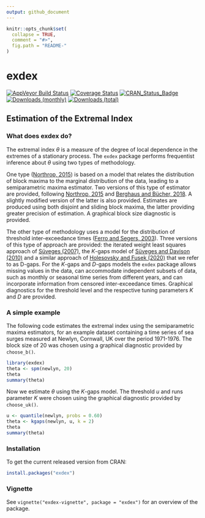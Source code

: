 ```yaml
---
output: github_document
---
```


<!-- README.md is generated from README.Rmd. Please edit that file -->

```r
knitr::opts_chunk$set(
  collapse = TRUE,
  comment = "#>",
  fig.path = "README-"
)
```

# exdex

[![AppVeyor Build Status](https://ci.appveyor.com/api/projects/status/github/paulnorthrop/exdex?branch=master&svg=true)](https://ci.appveyor.com/project/paulnorthrop/exdex)
[![Coverage Status](https://codecov.io/github/paulnorthrop/exdex/coverage.svg?branch=master)](https://app.codecov.io/github/paulnorthrop/exdex?branch=master)
[![CRAN_Status_Badge](https://www.r-pkg.org/badges/version/exdex)](https://cran.r-project.org/package=exdex)
[![Downloads (monthly)](https://cranlogs.r-pkg.org/badges/exdex?color=brightgreen)](https://cran.r-project.org/package=exdex)
[![Downloads (total)](https://cranlogs.r-pkg.org/badges/grand-total/exdex?color=brightgreen)](https://cran.r-project.org/package=exdex)

## Estimation of the Extremal Index

### What does exdex do?

The extremal index $\theta$ is a measure of the degree of local dependence in the extremes of a stationary process.  The `exdex` package performs frequentist inference about $\theta$ using two types of methodology.  

One type ([Northrop, 2015](https://doi.org/10.1007/s10687-015-0221-5)) is based on a model that relates the distribution of block maxima to the marginal distribution of the data, leading to a semiparametric maxima estimator.  Two versions of this type of estimator are provided, following [Northrop, 2015](https://doi.org/10.1007/s10687-015-0221-5) and [Berghaus and Bücher, 2018](https://doi.org/10.1214/17-AOS1621).  A slightly modified version of the latter is also provided.  Estimates are produced using both disjoint and sliding block maxima, the latter providing greater precision of estimation. A graphical block size diagnostic is provided.  

The other type of methodology uses a model for the distribution of threshold inter-exceedance times ([Ferro and Segers, 2003](https://doi.org/10.1111/1467-9868.00401)).  Three versions of this type of approach are provided: the iterated weight least squares approach of [Süveges (2007)](https://doi.org/10.1007/s10687-007-0034-2), the $K$-gaps model of [Süveges and Davison (2010)](https://doi.org/10.1214/09-AOAS292) and a similar approach of [Holesovsky and Fusek (2020)](https://doi.org/10.1007/s10687-020-00374-3) that we refer to as D-gaps. For the $K$-gaps and $D$-gaps models the `exdex` package allows missing values in the data, can accommodate independent subsets of data, such as monthly or seasonal time series from different years, and can incorporate information from censored inter-exceedance times. Graphical diagnostics for the threshold level and the respective tuning parameters $K$ and $D$ are provided.

### A simple example

The following code estimates the extremal index using the semiparametric maxima estimators, for an example dataset containing a time series of sea surges measured at Newlyn, Cornwall, UK over the period 1971-1976.  The block size of 20 was chosen using a graphical diagnostic provided by `choose_b()`.

```r
library(exdex)
theta <- spm(newlyn, 20)
theta
summary(theta)
```

Now we estimate $\theta$ using the $K$-gaps model. The threshold $u$ and runs parameter $K$ were chosen using the graphical diagnostic provided by `choose_uk()`.

```r
u <- quantile(newlyn, probs = 0.60)
theta <- kgaps(newlyn, u, k = 2)
theta
summary(theta)
```

### Installation

To get the current released version from CRAN:

```r
install.packages("exdex")
```

### Vignette

See `vignette("exdex-vignette", package = "exdex")` for an overview of the package.

